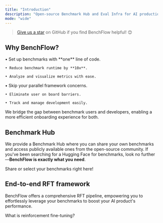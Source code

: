 ```yaml
---
title: "Introduction"
description: "Open-source Benchmark Hub and Eval Infra for AI production and benchmark developers."
mode: "wide"
---
```


> [Give us a star](https://github.com/benchflow-ai/benchflow) on GitHub if you find BenchFlow helpful! 😊

## Why BenchFlow?

<CardGroup cols={2}>
  <Card title="Benchmark Users" icon="users" iconType="regular">
    • Set up benchmarks with **one** line of code.

    • Reduce benchmark runtime by **10x**.

    • Analyze and visualize metrics with ease.
  </Card>

  <Card title="Benchmark Developers" icon="laptop" iconType="regular">
    • Skip your parallel framework concerns.

    • Eliminate user on board barriers.

    • Track and manage development easily.
  </Card>
</CardGroup>

We bridge the gap between benchmark users and developers, enabling a more efficient onboarding experience for both.

## Benchmark Hub

We provide a Benchmark Hub where you can share your own benchmarks and access publicly available ones from the open-source community. If you've been searching for a Hugging Face for benchmarks, look no further—**BenchFlow is exactly what you need**.

<CardGroup cols={1}>
  <Card title="Benchmark Hub" icon="layer-group" href="https://benchflow.ai/benchmarks">
    Share or select your benchmarks right here!
  </Card>
</CardGroup>

## End-to-end RFT framework

BenchFlow offers a comprehensive RFT pipeline, empowering you to effortlessly leverage your benchmarks to boost your AI product's performance.

<CardGroup cols={1}>
  <Card title="Reinforcement Fine-Tuning" icon="users" iconType="regular" href="https://benchflow.ai/benchmarks">
    What is reinforcement fine-tuning?
  </Card>
</CardGroup>